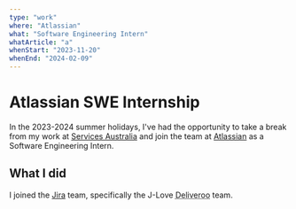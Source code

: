 ```yaml
---
type: "work"
where: "Atlassian"
what: "Software Engineering Intern"
whatArticle: "a"
whenStart: "2023-11-20"
whenEnd: "2024-02-09"
---
```


# Atlassian SWE Internship

In the 2023-2024 summer holidays, I've had the opportunity to take a break from my work at [Services Australia](/experience/services-australia) and join the team at [Atlassian](https://www.atlassian.com/) as a Software Engineering Intern.

## What I did

I joined the [Jira](https://www.atlassian.com/software/jira) team, specifically the J-Love <abbr title="Unrelated to any food delivery apps by the same name">Deliveroo</abbr> team.
